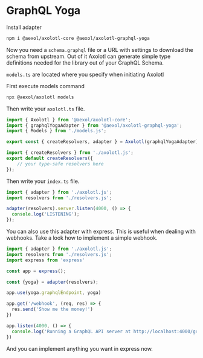 # GraphQL Yoga

Install adapter

```sh
npm i @aexol/axolotl-core @aexol/axolotl-graphql-yoga
```

Now you need a `schema.graphql` file or a URL with settings to download the schema from upstream. Out of it Axolotl can generate simple type definitions needed for the library out of your GraphQL Schema.

`models.ts` are located where you specify when initiating Axolotl

First execute models command

```sh
npx @aexol/axolotl models
```

Then write your `axolotl.ts` file.

```ts filename="axolotl.ts"
import { Axolotl } from '@aexol/axolotl-core';
import { graphqlYogaAdapter } from '@aexol/axolotl-graphql-yoga';
import { Models } from './models.js';

export const { createResolvers, adapter } = Axolotl(graphqlYogaAdapter)<Models>();
```

```ts filename="resolvers.ts"
import { createResolvers } from './axolotl.js';
export default createResolvers({
    // your type-safe resolvers here
});
```

Then write your `index.ts` file.

```ts filename="index.ts"
import { adapter } from './axolotl.js';
import resolvers from './resolvers.js';

adapter(resolvers).server.listen(4000, () => {
  console.log('LISTENING');
});
```

You can also use this adapter with express. This is useful when dealing with
webhooks. Take a look how to implement a simple webhook.

```ts filename="index.ts"
import { adapter } from './axolotl.js';
import resolvers from './resolvers.js';
import express from 'express'

const app = express();

const {yoga} = adapter(resolvers);

app.use(yoga.graphqlEndpoint, yoga)

app.get('/webhook', (req, res) => {
  res.send('Show me the money!')
})

app.listen(4000, () => {
  console.log('Running a GraphQL API server at http://localhost:4000/graphql')
})
```

And you can implement anything you want in express now.